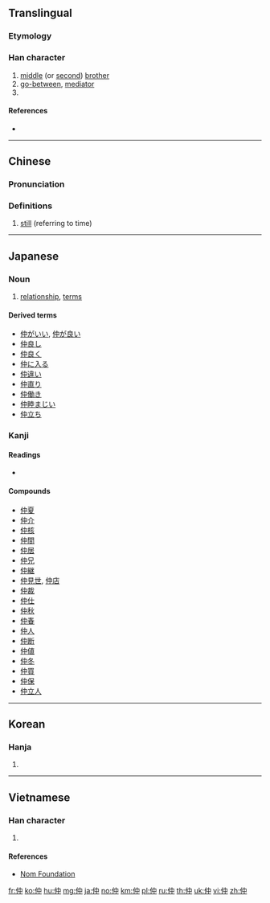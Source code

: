 ==Translingual==

===Etymology===
{{Han compound|人|alt1=亻|中|t1=person|ls=psc|c1=s|c2=p}}

===Han character===
{{Han char|rn=9|rad=人|as=04|sn=6|four=25206|canj=OL,XOL|ids=⿰亻中}}

# [[middle]] (or [[second]]) [[brother]]
# [[go-between]], [[mediator]]
# {{surname|lang=zh}}

====References====
* {{Han ref|kx=0094.110|dkj=00403|dj=0200.030|hdz=10121.070|uh=4EF2|ud=20210|bh=A5F2|bd=42482}}

----

==Chinese==
{{zh-forms}}

===Pronunciation===
{{zh-pron
|m=zhòng
|c=zung6
|mc=y
|oc=y
|ma=
|cat=n,pn}}

===Definitions===
{{zh-hanzi}}

# {{cx|Cantonese|lang=zh}} [[still]] (referring to time)
#: {{zh-usex|佢 而家 都 仲 食飯\食 緊 食飯\飯。|He is '''still''' eating.|C}}

----

==Japanese==
{{ja-kanjitab|なか|yomi=k}}

===Noun===
{{ja-noun|なか}}

# [[relationship]], [[terms]]

====Derived terms====
* [[仲がいい]], [[仲が良い]]
* [[仲良し]]
* [[仲良く]]
* [[仲に入る]]
* [[仲違い]]
* [[仲直り]]
* [[仲働き]]
* [[仲睦まじい]]
* [[仲立ち]]

===Kanji===
{{ja-kanji|grade=4|rs=人04}}

====Readings====
* {{ja-readings|goon=[[じゅう]] (jū)|kanon=[[ちゅう]] (chū)|kun=[[なか]] (naka)}}

====Compounds====
* [[仲夏]]
* [[仲介]]
* [[仲核]]
* [[仲間]]
* [[仲居]]
* [[仲兄]]
* [[仲継]]
* [[仲見世]], [[仲店]]
* [[仲裁]]
* [[仲仕]]
* [[仲秋]]
* [[仲春]]
* [[仲人]]
* [[仲断]]
* [[仲値]]
* [[仲冬]]
* [[仲買]]
* [[仲保]]
* [[仲立人]]

----

==Korean==

===Hanja===
{{ko-hanja|hangeul=중|rv=jung|mr=chung}}

# {{defn|lang=ko|sort=人04}}

----

==Vietnamese==

===Han character===
{{vi-hantu|trọng|rs=人04}}

# {{defn|lang=vi|sort=人04}}

====References====
* [http://nomfoundation.org/common/nom_details.php?codepoint=4ef2 Nom Foundation]

[[fr:仲]]
[[ko:仲]]
[[hu:仲]]
[[mg:仲]]
[[ja:仲]]
[[no:仲]]
[[km:仲]]
[[pl:仲]]
[[ru:仲]]
[[th:仲]]
[[uk:仲]]
[[vi:仲]]
[[zh:仲]]